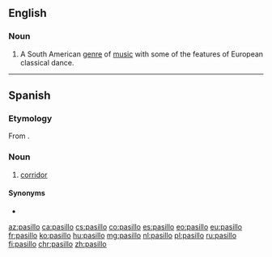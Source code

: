==English==
{{wikipedia}}

===Noun===
{{en-noun|-}}

# A South American [[genre]] of [[music]] with some of the features of European classical dance.

----

==Spanish==

===Etymology===
From {{m|es|pasar||to pass}}.

===Noun===
{{es-noun|m}}

# [[corridor]]

====Synonyms====
* {{l|es|corredor}}

[[az:pasillo]]
[[ca:pasillo]]
[[cs:pasillo]]
[[co:pasillo]]
[[es:pasillo]]
[[eo:pasillo]]
[[eu:pasillo]]
[[fr:pasillo]]
[[ko:pasillo]]
[[hu:pasillo]]
[[mg:pasillo]]
[[nl:pasillo]]
[[pl:pasillo]]
[[ru:pasillo]]
[[fi:pasillo]]
[[chr:pasillo]]
[[zh:pasillo]]